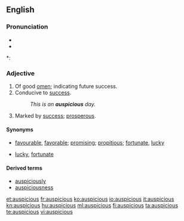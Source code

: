 ==English==

===Pronunciation===
* {{IPA|/ɔˈspɪʃəs/}}
* {{audio|en-us-auspicious.ogg|Audio (US)}}

*: {{rhymes|ɪʃəs}}

===Adjective===
{{en-adj}}

# Of good [[omen]]; indicating future success.
# Conducive to [[success]].
#: ''This is an '''auspicious''' day.''
# Marked by [[success]]; [[prosperous]].

====Synonyms====
* {{sense|conducive to success}} [[favourable]], [[favorable]]; [[promising]]; [[propitious]]; [[fortunate]], [[lucky]]
* {{sense|marked by success}} [[lucky]], [[fortunate]]

====Derived terms====
* [[auspiciously]]
* [[auspiciousness]]

[[et:auspicious]]
[[fr:auspicious]]
[[ko:auspicious]]
[[io:auspicious]]
[[it:auspicious]]
[[kn:auspicious]]
[[hu:auspicious]]
[[ml:auspicious]]
[[fi:auspicious]]
[[ta:auspicious]]
[[te:auspicious]]
[[vi:auspicious]]